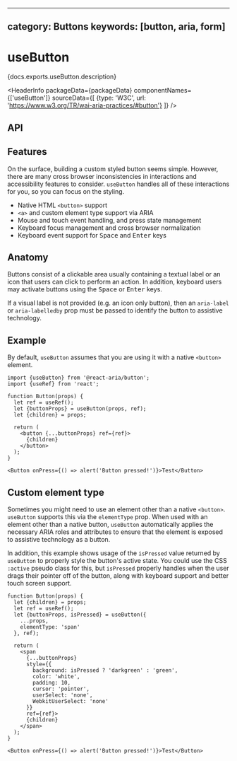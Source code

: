 <!-- Copyright 2020 Adobe. All rights reserved.
This file is licensed to you under the Apache License, Version 2.0 (the "License");
you may not use this file except in compliance with the License. You may obtain a copy
of the License at http://www.apache.org/licenses/LICENSE-2.0
Unless required by applicable law or agreed to in writing, software distributed under
the License is distributed on an "AS IS" BASIS, WITHOUT WARRANTIES OR REPRESENTATIONS
OF ANY KIND, either express or implied. See the License for the specific language
governing permissions and limitations under the License. -->



---
category: Buttons
keywords: [button, aria, form]
---

# useButton

<p>{docs.exports.useButton.description}</p>

<HeaderInfo
  packageData={packageData}
  componentNames={['useButton']}
  sourceData={[
    {type: 'W3C', url: 'https://www.w3.org/TR/wai-aria-practices/#button'}
  ]} />

## API

<FunctionAPI function={docs.exports.useButton} links={docs.links} />

## Features

On the surface, building a custom styled button seems simple. However, there are many
cross browser inconsistencies in interactions and accessibility features to consider.
`useButton` handles all of these interactions for you, so you can focus on the styling.

* Native HTML `<button>` support
* `<a>` and custom element type support via ARIA
* Mouse and touch event handling, and press state management
* Keyboard focus management and cross browser normalization
* Keyboard event support for <kbd>Space</kbd> and <kbd>Enter</kbd> keys

## Anatomy

Buttons consist of a clickable area usually containing a textual label or an icon
that users can click to perform an action. In addition, keyboard users may activate
buttons using the <kbd>Space</kbd> or <kbd>Enter</kbd> keys.

If a visual label is not provided (e.g. an icon only button), then an `aria-label` or
`aria-labelledby` prop must be passed to identify the button to assistive technology.

## Example

By default, `useButton` assumes that you are using it with a native `<button>` element.

```tsx example
import {useButton} from '@react-aria/button';
import {useRef} from 'react';

function Button(props) {
  let ref = useRef();
  let {buttonProps} = useButton(props, ref);
  let {children} = props;

  return (
    <button {...buttonProps} ref={ref}>
      {children}
    </button>
  );
}

<Button onPress={() => alert('Button pressed!')}>Test</Button>
```

## Custom element type

Sometimes you might need to use an element other than a native `<button>`. `useButton` supports
this via the `elementType` prop. When used with an element other than a native button, `useButton`
automatically applies the necessary ARIA roles and attributes to ensure that the element is exposed
to assistive technology as a button.

In addition, this example shows usage of the `isPressed` value returned by `useButton` to properly
style the button's active state. You could use the CSS `:active` pseudo class for this, but `isPressed`
properly handles when the user drags their pointer off of the button, along with keyboard support and better
touch screen support.

```tsx example
function Button(props) {
  let {children} = props;
  let ref = useRef();
  let {buttonProps, isPressed} = useButton({
    ...props,
    elementType: 'span'
  }, ref);

  return (
    <span
      {...buttonProps}
      style={{
        background: isPressed ? 'darkgreen' : 'green',
        color: 'white',
        padding: 10,
        cursor: 'pointer',
        userSelect: 'none',
        WebkitUserSelect: 'none'
      }}
      ref={ref}>
      {children}
    </span>
  );
}

<Button onPress={() => alert('Button pressed!')}>Test</Button>
```

